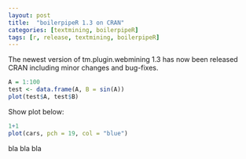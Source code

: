 ```yaml
---
layout: post
title:  "boilerpipeR 1.3 on CRAN"
categories: [textmining, boilerpipeR]
tags: [r, release, textmining, boilerpipeR]
---
```


The newest version of tm.plugin.webmining 1.3 has now been released CRAN including minor changes and bug-fixes. 

```r
A = 1:100
test <- data.frame(A, B = sin(A))
plot(test$A, test$B)
```

Show plot below:
```r
1+1
plot(cars, pch = 19, col = "blue")
```
bla bla bla
